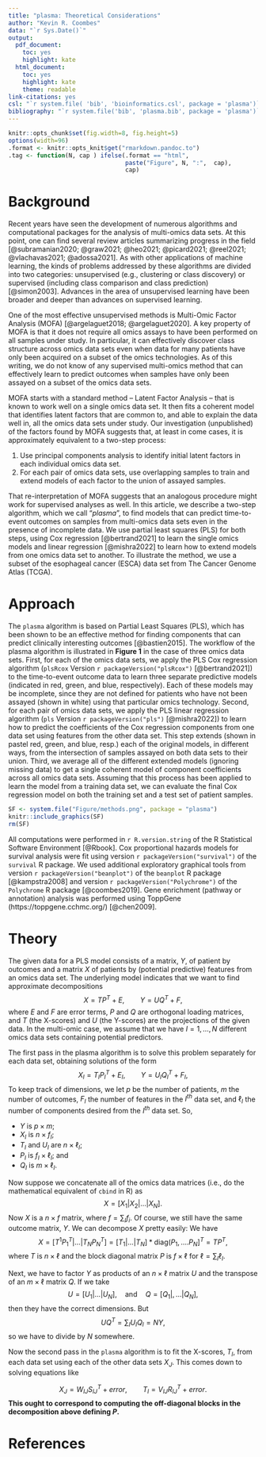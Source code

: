 ---
title: "plasma: Theoretical Considerations"
author: "Kevin R. Coombes"
data: "`r Sys.Date()`"
output:
  pdf_document:
    toc: yes
    highlight: kate
  html_document:
    toc: yes
    highlight: kate
    theme: readable
link-citations: yes
csl: "`r system.file( 'bib', 'bioinformatics.csl', package = 'plasma')`"
bibliography: "`r system.file('bib', 'plasma.bib', package = 'plasma')`"
---

```{r opts, echo=FALSE}
knitr::opts_chunk$set(fig.width=8, fig.height=5)
options(width=96)
.format <- knitr::opts_knit$get("rmarkdown.pandoc.to")
.tag <- function(N, cap ) ifelse(.format == "html",
                                 paste("Figure", N, ":",  cap),
                                 cap)
```
# Background
Recent years have seen the development of numerous algorithms and computational
packages for the analysis of multi-omics data sets. At this point, one can find
several review articles summarizing progress in the field [@subramanian2020;
@graw2021; @heo2021; @picard2021; @reel2021; @vlachavas2021; @adossa2021]. As
with other applications of machine learning, the kinds of problems addressed by
these algorithms are divided into two categories: unsupervised (e.g., clustering
or class discovery) or supervised (including class comparison and class
prediction) [@simon2003]. Advances in the area of unsupervised learning have
been broader and deeper than advances on supervised learning.

One of the most effective unsupervised methods is Multi-Omic Factor Analysis (MOFA)
[@argelaguet2018; @argelaguet2020]. A key property of MOFA is that it does not require
all omics assays to have been performed on all samples under study. In particular, it can
effectively discover class structure across omics data sets even when data for many
patients have only been acquired on a subset of the omics technologies. As of this
writing, we do not know of any supervised multi-omics method that can effectively learn
to predict outcomes when samples have only been assayed on a subset of the omics data sets.

MOFA starts with a standard method -- Latent Factor Analysis -- that is known to work 
well on a single omics data set. It then fits a coherent model that identifies latent factors
that are common to, and able to explain the data well in, all the omics data sets under
study. Our investigation (unpublished) of the factors found by MOFA suggests that, at
least in come cases, it is approximately equivalent to a two-step process:

1. Use principal components analysis to identify initial latent factors in each individual
   omics data set.
2. For each pair of omics data sets, use overlapping samples to train and extend models of
   each factor to the union of assayed samples.

That re-interpretation of MOFA suggests that an analogous procedure might work for supervised
analyses as well. In this article, we describe a two-step algorithm, which we call "_plasma_",
to find models that can predict time-to-event outcomes on samples from multi-omics data sets
even in the presence of incomplete data. We use partial least squares (PLS) for both steps,
using Cox regression [@bertrand2021] to learn the single omics models and linear regression
[@mishra2022] to learn how to extend models from one omics data set to another. To illustrate
the method, we use a subset of the esophageal cancer (ESCA) data set from The Cancer Genome
Atlas (TCGA).

# Approach
The `plasma` algorithm is based on Partial Least Squares (PLS), which has been shown to be
an effective method for finding components that can predict clinically interesting outcomes
[@bastien2015]. The workflow of the plasma algorithm is illustrated in **Figure 1** in the
case of three omics data sets. First, for each of the omics data sets, we apply the PLS Cox
regression algorithm (`plsRcox` Version `r packageVersion("plsRcox")` [@bertrand2021]) to the
time-to-event outcome data to learn three separate predictive models (indicated in red, green,
and blue, respectively). Each of these models may be incomplete, since they are not defined
for patients who have not been assayed (shown in white) using that particular omics technology.
Second, for each pair of omics data sets, we apply the PLS linear regression algorithm
(`pls` Version `r packageVersion("pls")` [@mishra2022]) to learn how to predict the coefficients of
the Cox regression components from one data set using features from the other data set. This
step extends (shown in pastel red, green, and blue, resp.) each of the original models,
in different ways, from the intersection of samples assayed on both data sets to their union.
Third, we average all of the different extended models (ignoring missing data) to get a single
coherent model of component coefficients across all omics data sets. Assuming that this process
has been applied to learn the model from a training data set, we can evaluate the final Cox
regression model on both the training set and a test set of patient samples.

```{r fig01, out.width = "100%", fig.cap = .tag(1, "Workflow schematic for plasma algorithm with three omics data sets. See main text for an explanation."), echo = FALSE}
SF <- system.file("Figure/methods.png", package = "plasma")
knitr::include_graphics(SF)
rm(SF)
```

All computations were performed in `r R.version.string` of the R Statistical Software Environment
[@Rbook]. Cox proportional hazards models for survival analysis were fit using version
`r packageVersion("survival")` of the `survival` R package. We used additional exploratory graphical
tools from version `r packageVersion("beanplot")` of the `beanplot` R package [@kampstra2008] and
version `r packageVersion("Polychrome")` of the `Polychrome` R package [@coombes2019]. Gene 
enrichment (pathway or annotation) analysis was performed using ToppGene
(https://toppgene.cchmc.org/) [@chen2009]. 


# Theory
The given data for a PLS model consists of a matrix, $Y$, of patient by outcomes and a matrix $X$
of patients by (potential predictive) features from an omics data set. The underlying model 
indicates that we want to find approximate decompositions
$$X = TP^T + E, \qquad Y = UQ^T + F,$$
where $E$ and $F$ are error terms, $P$ and $Q$ are orthogonal loading matrices, and $T$ 
(the X-scores) and $U$ (the Y-scores) are the projections of the given data. 
In the multi-omic case, we assume that we have $I = 1, \dots, N$ different omics data sets
containing potential predictors. 

The first pass in the plasma algorithm is to solve this problem separately for each data set, 
obtaining solutions of the form
$$X_I = T_I P_I^T + E_I, \qquad Y = U_IQ_I^T + F_I,$$
To keep track of dimensions, we let $p$ be the number of patients, $m$ the number of outcomes,
$F_I$ the number of features in the $I^{th}$ data set, and $\ell_I$ the number of components 
desired from the $I^{th}$ data set. So, 

* $Y$ is $p\times m$;
* $X_I$ is $n\times f_I$;
* $T_I$ and $U_I$ are $n\times\ell_I$;
* $P_I$ is $f_I\times\ell_I$; and
* $Q_I$ is $m\times\ell_I$.

Now suppose we concatenate all of the omics data matrices (i.e., do the mathematical 
equivalent of `cbind` in R) as
$$X = [X_1 | X_2 | \dots | X_N].$$
Now $X$ is a $n\times f$ matrix, where $f = \sum_I f_i$. Of course, we still have the same
outcome matrix, $Y$. We can decompose $X$ pretty easily: We have
$$X = [T^1P_1^T | \dots | T_NP_N^T] = [T_1 | \dots | T_N]*\textrm{diag}(P_1, \dots. P_N]^T = TP^T,$$
where $T$ is $n\times\ell$ and the block diagonal matrix $P$ is $f\times\ell$ for $\ell = \sum_I \ell_I$. 

Next, we have to factor $Y$ as products of an $n\times\ell$ matrix $U$ and the transpose
of an $m\times\ell$ matrix $Q$. If we take
$$U = [U_1 | \dots | U_N],\quad\textrm{and}\quad Q = [Q_1 |, \dots | Q_N],$$
then they have the correct dimensions. But
$$UQ^T = \sum_I U_I Q_I = NY,$$
so we have to divide by $N$ somewhere.

Now the second pass in the `plasma` algorithm is to fit the X-scores, $T_I$, from each
data set using each of the other data sets $X_J$. This comes down to solving equations like

$$X_J = W_{IJ} S_{IJ}^T + error, \qquad T_I = V_{IJ}R_{IJ}^T + error.$$
**This ought to correspond to computing the off-diagonal blocks in the decomposition above
defining $P$.**

# References
